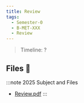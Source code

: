 ```yaml
---
title: Review
tags:
  - Semester-0
  - B-MET-XXX
  - Review
---
```

> Timeline: ?


## Files 📂

:::note 2025 Subject and Files
- [Review.pdf](https://github.com/Studio-17/Epitech-Subjects/raw/main/Semester-0/B-MET-XXX/Review/Review.pdf)
:::

